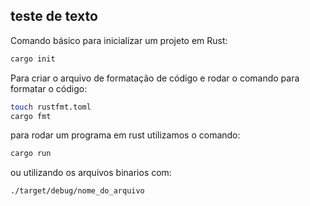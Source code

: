 ## teste de texto

Comando básico para inicializar um projeto em Rust:

```bash
cargo init
```

Para criar o arquivo de formatação de código e rodar o comando para formatar o código:

```bash
touch rustfmt.toml
cargo fmt
```

para rodar um programa em rust utilizamos o comando:

```bash
cargo run
```

ou utilizando os arquivos binarios com:

```bash
./target/debug/nome_do_arquivo
```
